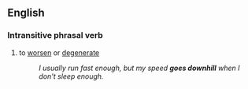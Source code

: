 ==English==
===Intransitive phrasal verb===
#{{idiom}} to [[worsen]] or [[degenerate]]
#:''I usually run fast enough, but my speed '''goes downhill''' when I don't sleep enough.''